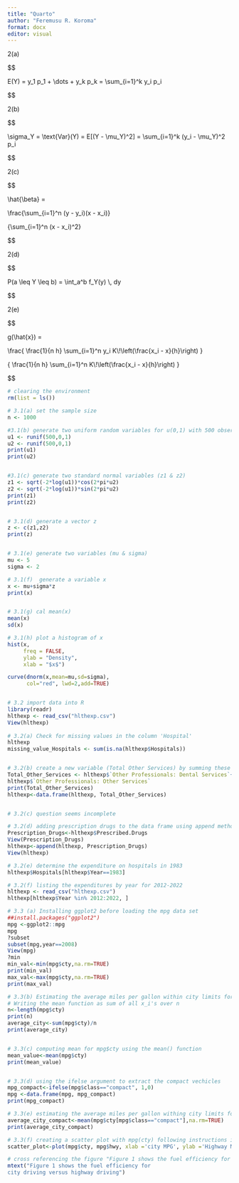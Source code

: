 ```yaml
---
title: "Quarto"
author: "Feremusu R. Koroma"
format: docx
editor: visual
---
```


2(a)

\$\$

E(Y) = y_1 p_1 + \\dots + y_k p_k = \\sum\_{i=1}\^k y_i p_i

\$\$

2(b)

\$\$

\\sigma_Y = \\text{Var}(Y) = E\[(Y - \\mu_Y)\^2\] = \\sum\_{i=1}\^k (y_i - \\mu_Y)\^2 p_i

\$\$

2(c)

\$\$

\\hat{\\beta} =

\\frac{\\sum\_{i=1}\^n (y - y_i)(x - x_i)}

{\\sum\_{i=1}\^n (x - x_i)\^2}

\$\$

2(d)

\$\$

P(a \\leq Y \\leq b) = \\int_a\^b f_Y(y) \\, dy

\$\$

2(e)

\$\$

g(\\hat{x}) =

\\frac{ \\frac{1}{n h} \\sum\_{i=1}\^n y_i K\\!\\left(\\frac{x_i - x}{h}\\right) }

{ \\frac{1}{n h} \\sum\_{i=1}\^n K\\!\\left(\\frac{x_i - x}{h}\\right) }

\$\$

```r

# clearing the environment
rm(list = ls())

# 3.1(a) set the sample size
n <- 1000

#3.1(b) generate two uniform random variables for u(0,1) with 500 observations each
u1 <- runif(500,0,1)
u2 <- runif(500,0,1)
print(u1)
print(u2)


#3.1(c) generate two standard normal variables (z1 & z2)
z1 <- sqrt(-2*log(u1))*cos(2*pi*u2)
z2 <- sqrt(-2*log(u1))*sin(2*pi*u2)
print(z1)
print(z2)


# 3.1(d) generate a vector z
z <- c(z1,z2)
print(z)


# 3.1(e) generate two variables (mu & sigma)
mu <- 5
sigma <- 2

# 3.1(f)  generate a variable x
x <- mu+sigma*z
print(x)


# 3.1(g) cal mean(x)
mean(x)
sd(x)

# 3.1(h) plot a histogram of x
hist(x,
     freq = FALSE,
     ylab = "Density",
     xlab = "$x$")

curve(dnorm(x,mean=mu,sd=sigma),
      col="red", lwd=2,add=TRUE)


# 3.2 import data into R
library(readr)
hlthexp <- read_csv("hlthexp.csv")
View(hlthexp)
     
# 3.2(a) Check for missing values in the column 'Hospital'
hlthexp
missing_value_Hospitals <- sum(is.na(hlthexp$Hospitals))


# 3.2(b) create a new variable (Total Other Services) by summing these three other given variables
Total_Other_Services <- hlthexp$`Other Professionals: Dental Services`+hlthexp$`Other Professionals: Vision Care Services`+
hlthexp$`Other Professionals: Other Services`
print(Total_Other_Services)
hlthexp<-data.frame(hlthexp, Total_Other_Services)


# 3.2(c) question seems incomplete

# 3.2(d) adding prescription drugs to the data frame using append method
Prescription_Drugs<-hlthexp$Prescribed.Drugs
View(Prescription_Drugs)
hlthexp<-append(hlthexp, Prescription_Drugs)
View(hlthexp)

# 3.2(e) determine the expenditure on hospitals in 1983
hlthexp$Hospitals[hlthexp$Year==1983]

# 3.2(f) listing the expenditures by year for 2012-2022
hlthexp <- read_csv("hlthexp.csv")
hlthexp[hlthexp$Year %in% 2012:2022, ]

# 3.3 (a) Installing ggplot2 before loading the mpg data set
##install.packages("ggplot2")
mpg <-ggplot2::mpg
mpg
?subset
subset(mpg,year==2008)
View(mpg)
?min
min_val<-min(mpg$cty,na.rm=TRUE)
print(min_val)
max_val<-max(mpg$cty,na.rm=TRUE)
print(max_val)

# 3.3(b) Estimating the average miles per gallon within city limits for cars produced in 2008
# Writing the mean function as sum of all x_i's over n
n<-length(mpg$cty)
print(n)
average_city<-sum(mpg$cty)/n
print(average_city)


# 3.3(c) computing mean for mpg$cty using the mean() function
mean_value<-mean(mpg$cty)
print(mean_value)


# 3.3(d) using the ifelse argument to extract the compact vechicles
mpg_compact<-ifelse(mpg$class=="compact", 1,0)
mpg <-data.frame(mpg, mpg_compact)
print(mpg_compact)

# 3.3(e) estimating the average miles per gallon withing city limits for compact cars
average_city_compact<-mean(mpg$cty[mpg$class=="compact"],na.rm=TRUE)
print(average_city_compact)

# 3.3(f) creating a scatter plot with mpg(cty) following instructions in (i), (ii), (iii)
scatter_plot<-plot(mpg$cty, mpg$hwy, xlab ='city MPG', ylab ='Highway MPG', main="City Versus Highway Fuel Efficiency (MPG)")

# cross referencing the figure "Figure 1 shows the fuel efficiency for city driving versus highway driving"
mtext("Figure 1 shows the fuel efficiency for
city driving versus highway driving")
```
